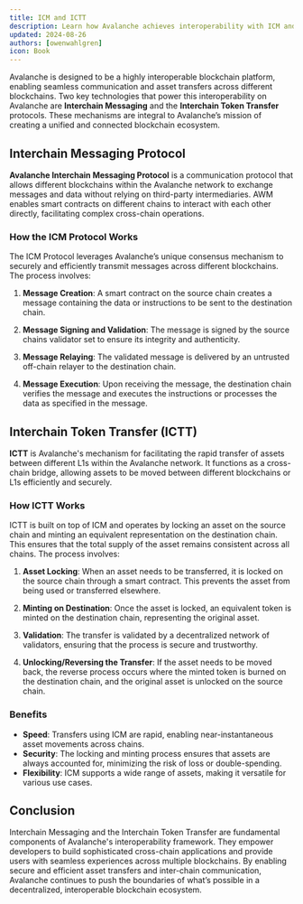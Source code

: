 ```yaml
---
title: ICM and ICTT
description: Learn how Avalanche achieves interoperability with ICM and the ICM Protocol
updated: 2024-08-26
authors: [owenwahlgren]
icon: Book
---
```


Avalanche is designed to be a highly interoperable blockchain platform, enabling seamless
communication and asset transfers across different blockchains. Two key technologies that power this
interoperability on Avalanche are **Interchain Messaging** and the **Interchain Token Transfer** protocols. These mechanisms
are integral to Avalanche’s mission of creating a unified and connected blockchain ecosystem.

## Interchain Messaging Protocol

**Avalanche Interchain Messaging Protocol** is a communication protocol that allows different blockchains within the Avalanche network to exchange messages and data without relying on third-party intermediaries. AWM enables smart contracts on different chains to interact with each other directly, facilitating complex cross-chain operations.

### How the ICM Protocol Works

The ICM Protocol leverages Avalanche’s unique consensus mechanism to securely and efficiently transmit messages across different blockchains. The process involves:

1. **Message Creation**: A smart contract on the source chain creates a message containing the data or instructions to be sent to the destination chain.

2. **Message Signing and Validation**: The message is signed by the source chains validator set to ensure its integrity and authenticity.

3. **Message Relaying**: The validated message is delivered by an untrusted off-chain relayer to the
   destination chain.

4. **Message Execution**: Upon receiving the message, the destination chain verifies the message and
   executes the instructions or processes the data as specified in the message.

## Interchain Token Transfer (ICTT)

**ICTT** is Avalanche's mechanism for facilitating the rapid transfer of assets between different L1s within the Avalanche network. It functions as a cross-chain bridge, allowing assets to be moved between different blockchains or L1s efficiently and securely.

### How ICTT Works

ICTT is built on top of ICM and operates by locking an asset on the source chain and minting an
equivalent representation on the destination chain. This ensures that the total supply of the asset
remains consistent across all chains. The process involves:

1. **Asset Locking**: When an asset needs to be transferred, it is locked on the source chain through a smart contract. This prevents the asset from being used or transferred elsewhere.

2. **Minting on Destination**: Once the asset is locked, an equivalent token is minted on the destination chain, representing the original asset.

3. **Validation**: The transfer is validated by a decentralized network of validators, ensuring that the process is secure and trustworthy.

4. **Unlocking/Reversing the Transfer**: If the asset needs to be moved back, the reverse process occurs where the minted token is burned on the destination chain, and the original asset is unlocked on the source chain.

### Benefits

- **Speed**: Transfers using ICM  are rapid, enabling near-instantaneous asset movements across chains.
- **Security**: The locking and minting process ensures that assets are always accounted for, minimizing the risk of loss or double-spending.
- **Flexibility**: ICM supports a wide range of assets, making it versatile for various use cases.

## Conclusion

Interchain Messaging and the Interchain Token Transfer are fundamental components of Avalanche's
interoperability framework. They empower developers to build sophisticated cross-chain applications
and provide users with seamless experiences across multiple blockchains. By enabling secure and
efficient asset transfers and inter-chain communication, Avalanche continues to push the boundaries
of what’s possible in a decentralized, interoperable blockchain ecosystem.

<Quiz quizId="405"/>